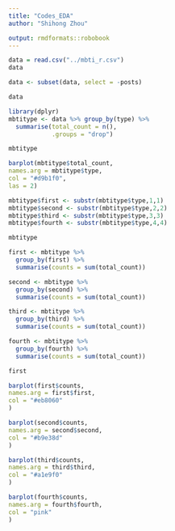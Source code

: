 ```yaml
---
title: "Codes_EDA"
author: "Shihong Zhou"

output: rmdformats::robobook
---
```


```r
data = read.csv("../mbti_r.csv")
data
```

```r
data <- subset(data, select = -posts)
```

```r
data
```

```r
library(dplyr)
mbtitype <- data %>% group_by(type) %>%
  summarise(total_count = n(),
            .groups = "drop")
```

```r
mbtitype
```


```r
barplot(mbtitype$total_count,
names.arg = mbtitype$type,
col = "#d9b1f0",
las = 2)
```


```r
mbtitype$first <- substr(mbtitype$type,1,1)
mbtitype$second <- substr(mbtitype$type,2,2)
mbtitype$third <- substr(mbtitype$type,3,3)
mbtitype$fourth <- substr(mbtitype$type,4,4)
```

```r
mbtitype
```



```r
first <- mbtitype %>%
  group_by(first) %>%
  summarise(counts = sum(total_count))

second <- mbtitype %>%
  group_by(second) %>%
  summarise(counts = sum(total_count))

third <- mbtitype %>%
  group_by(third) %>%
  summarise(counts = sum(total_count))

fourth <- mbtitype %>%
  group_by(fourth) %>%
  summarise(counts = sum(total_count))
```

```r
first
```


```r
barplot(first$counts,
names.arg = first$first,
col = "#eb8060"
)
```

```r
barplot(second$counts,
names.arg = second$second,
col = "#b9e38d"
)
```

```r
barplot(third$counts,
names.arg = third$third,
col = "#a1e9f0"
)
```

```r
barplot(fourth$counts,
names.arg = fourth$fourth,
col = "pink"
)
```






